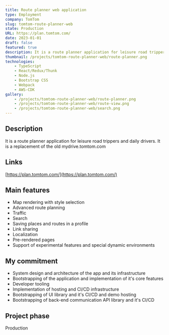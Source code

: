 ```yaml
---
title: Route planner web application
type: Employment
company: TomTom
slug: tomtom-route-planner-web
state: Production
URL: https://plan.tomtom.com/
date: 2023-01-01
draft: false
featured: true
description: It is a route planner application for leisure road trippers and daily drivers. It is a replacement of the old mydrive.tomtom.com
thumbnail: /projects/tomtom-route-planner-web/route-planner.png
technologies:
    - TypeScript
    - React/Redux/Thunk
    - Node.js
    - Bootstrap CSS
    - Webpack
    - AWS-CDK
gallery:
    - /projects/tomtom-route-planner-web/route-planner.png
    - /projects/tomtom-route-planner-web/route-view.png
    - /projects/tomtom-route-planner-web/search.png
---
```


## Description

It is a route planner application for leisure road trippers and daily drivers. It is a replacement of the old mydrive.tomtom.com

## Links

[https://plan.tomtom.com/](https://plan.tomtom.com/)

## Main features

- Map rendering with style selection
- Advanced route planning
- Traffic
- Search
- Saving places and routes in a profile
- Link sharing
- Localization
- Pre-rendered pages
- Support of experimental features and special dynamic environments

## My commitment

- System design and architecture of the app and its infrastructure
- Bootstrapping of the application and implementation of it's core features
- Developer tooling
- Implementation of hosting and CI/CD infrastructure
- Bootstrapping of UI library and it's CI/CD and demo hosting
- Bootstrapping of back-end communication API library and it's CI/CD

## Project phase

Production
